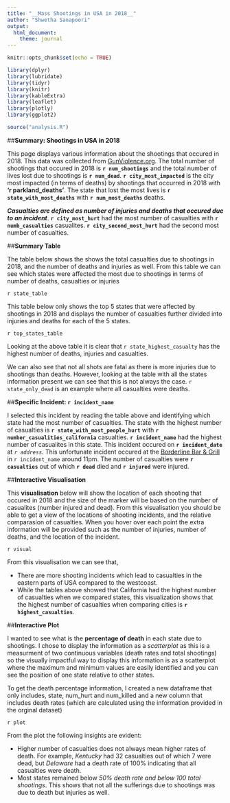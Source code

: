 ```yaml
---
title: "__Mass Shootings in USA in 2018__"
author: "Shwetha Sanapoori"
output: 
  html_document:
    theme: journal
---
```



```r
knitr::opts_chunk$set(echo = TRUE)

library(dplyr)
library(lubridate)
library(tidyr)
library(knitr)
library(kableExtra)
library(leaflet)
library(plotly)
library(ggplot2)

source("analysis.R")
```

##__Summary: Shootings in USA in 2018__ 

This page displays various information about the shootings that occured in 2018. This data was collected from [GunViolence.org](https://www.gunviolencearchive.org/reports/mass-shooting?year=2018). The total number of shootings that occured in 2018 is __`r num_shootings`__ and the total number of lives lost due to shootings is __`r num_dead`__. __`r city_most_impacted`__ is the city most impacted (in terms of deaths) by shootings that occurred in 2018 with __'r parkland_deaths'__. The state that lost the most lives is __`r state_with_most_deaths`__ with __`r num_most_deaths`__ deaths. 

__*Casualties are defined as number of injuries and deaths that occured due to an incident*__. __`r city_most_hurt`__ had the most number of casualties with __`r numb_casualties`__ casualites. __`r city_second_most_hurt`__ had the second most number of casualties. 

##__Summary Table__

The table below shows the shows the total casualties due to shootings in 2018, and the number of deaths and injuries as well. From this table we can see which states were affected the most due to shootings in terms of number of deaths, casualties or injuries 

`r state_table`

This table below only shows the top 5 states that were affected by shootings in 2018 and displays the number of casualties further divided into injuries and deaths for each of the 5 states. 

`r top_states_table`

Looking at the above table it is clear that `r state_highest_casualty` has the highest number of deaths, injuries and casualties. 

We can also see that not all shots are fatal as there is more injuries due to shootings than deaths. However, looking at the table with all the states information present we can see that this is not always the case. `r state_only_dead` is an example where all casualties were deaths. 

##__Specific Incident: `r incident_name`__

I selected this incident by reading the table above and identifying which state had the most number of casualties. The state with the highest number of casualties is __`r state_with_most_people_hurt`__ with __`r number_casualities_california`__ casualties. __`r incident_name`__ had the highest number of casualites in this state. This incident occured on __`r incident_date`__ at _`r address`_. This unfortunate incident occured at the [Borderline Bar & Grill](https://www.nytimes.com/2018/11/08/us/shooting-california-thousand-oaks.html) in `r incident_name` around 11pm. The number of casualties were __`r casualties`__ out of which __`r dead`__ died and __`r injured`__ were injured. 

##__Interactive Visualisation__ 

This __visualisation__ below will show the location of each shooting that occured in 2018 and the size of the marker will be based on the number of casualites (number injured and dead). From this visualisation you should be able to get a view of the locations of shooting incidents, and the relative comparasion of casualties.  When you hover over each point the extra information will be provided such as the number of injuries, number of deaths, and the location of the incident. 

`r visual` 

From this visualisation we can see that,

 * There are more shooting incidents which lead to casualties in the eastern parts of USA compared to the westcoast. 
 * While the tables above showed that California had the highest number of casualties when we compared states, this    visualization shows that the highest number of casualties when comparing cities is __`r highest_casualties`__. 
 
##__Interactive Plot__

I wanted to see what is the __percentage of death__ in each state due to shootings. I chose to display the information as a _scatterplot_ as this is a measurment of two continuous variables (death rates and total shootings) so the visually impactful way to display this information is as a  scatterplot where the maximum and minimum values are easily identified and you can see the position of one state relative to other states.  

To get the death percentage information, I created a new dataframe that only includes, state, num_hurt and num_killed and a new column that includes death rates (which are calculated using the information provided in the orginal dataset)

`r plot` 

From the plot the following insights are evident: 

* Higher number of casualties does not always mean higher rates of death. For example, _Kentucky_ had 32 casualties out of which 7 were dead, but _Delaware_ had a death rate of 100% indicating that all casualties were death. 
* Most states remained below _50% death rate and below 100 total shootings_. This shows that not all the sufferings due to shootings was due to death but injuries as well. 

